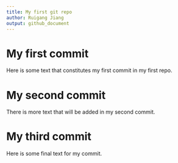 ```yaml
---
title: My first git repo
author: Ruigang Jiang
output: github_document
---
```


# My first commit

Here is some text that constitutes my first commit in my first repo.

# My second commit

There is more text that will be added in my second commit.

# My third commit

Here is some final text for my commit.